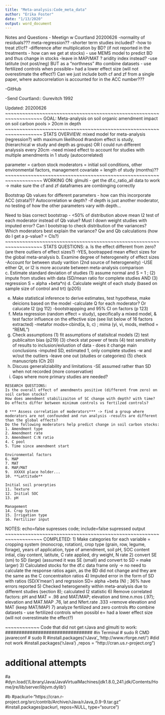 ```yaml
---
title: "Meta-analysis:Code_meta_data"
author: "Erika Foster"
date: "1/13/2020"
output: word_document
---
```

Notes and Questions - Meetign w Courtland 20200626
-normality of residuals??? meta-regression??
-shorter term studies included?
-how to treat zf/cf?
-difference after multiplication by BD? (if not reported in the treatments - how can we get at stocks) - use MEMS model to predict BD and thus change in stocks
-leave in MAP/MAT ? aridity index instead?
-use latitute (not post/neg) BUT as a "northness"
   #to combine datasets - use fertilized controls when possible= had a lower effect size (will not overestimate the effect?) Can we just include both cf and zf from a single paper, where autocorrelation is accounted for in the ACC number???

-GitHub

-Send Courtland:: Gurevitch 1992

Updated: 20200626 
~~~~~~~~~~~~~~~~~~~~~~~~~~~~~~~~~~~~~~~~~~~~~~~~~~~~~~~~~~~~~~~~~~~
GOAL: 
Meta-analysis on soil organic amendment impact on soil carbon pools > 20cm in depth
~~~~~~~~~~~~~~~~~~~~~~~~~~~~~~~~~~~~~~~~~~~~~~~~~~~~~~~~~~~~~~~~~~~
STATS OVERVIEW:
mixed model for meta-analysis (regression?) with maximum likelihood #random effect is study, 
       (hierarchical w study and depth as groups) 
       OR I could run different analyssis every 20cm
  -need mixed effect to account for studies with multiple amendments in 1 study (autocorrelated)
       
parameter = carbon stock 
moderators = initial soil conditions, other environmental factors, management
covariate = length of study (months)?? 
~~~~~~~~~~~~~~~~~~~~~~~~~~~~~~~~~~~~~~~~~~~~~~~~~~~~~~~~~~~~~~~~~~~
WORKING ON:
glmulti - get the df.c_ratio_all data to work -> make sure the cf and zf dataframes are combinging correctly

Bootstrap Qb values for different parameters - how can this incorporate ACC (strata?)? Autocorrelation w depth?
    -if depth is just another moderator, no testing of how the other parameters vary with depth...

Need to bias correct bootstrap - <50% of distribution above mean
I2 test of each moderator instead of Qb value?
Must I down weight studies with imputed error?
Can I bootstrap to check distribution of the variances?
Which moderators best explain the variance? Qw and Qb calculations (how do I get a p-value? = CIs?)
~~~~~~~~~~~~~~~~~~~~~~~~~~~~~~~~~~~~~~~~~~~~~~~~~~~~~~~~~~~~~~~~~~~
STATS QUESTIONS:
a. Is the effect different from zero? (are there outliers of effect sizes?)
      -YES, bootrapped mean effect sizes for the global meta-analysis
b. Examine degree of heterogeneity of effect sizes
        -Account for between study varition (2nd source of heterogeneity)
        -USE either Qt, or I2 is more accurate between meta-analysis comparison
c. Estimate standard deviation of studies
       (1) assume normal and S = 1 ; (2) impute from studies with data (SD/mean ratio for complete studies AND (3) regression S = alpha +beta*n)
d. Calculate weight of each study (based on sample size of control and trt) (p205)

e. Make statistical inference to derive estimates, test hypothese, make deicions based on the model
       -calculate Q for each moderator? Or calucate I2 (pg 112) 
       -bootstrappping and 95% CI on factors (p 123)
f. Meta regression (random effect = study), specifically a mixed model,  & test factor influence on the effective size (see list below of 16 factors extracted)
       -metafor mods<-cbind(a, b, c) ; mima (yi, vi, mods, method = "REML")
g. Check assumptions
       (1) fit assumptions of statisitcal models
       (2) test publicaiton bias (p219)
       (3) check stat power of tests
       (4) test sensitivity of results to inclusion/exlustion of data - does it change main conclusions
              -imputed SD, estimated 1, only complete studies
              -w and w/out the outliers
              -leave one out (studies or categories)
       (5) check manuscripts (Ch 20)
h. Discuss generaliziability and limitations
        -SE assumed rather than SD when not recorded (more conservative)
i. Gaps where more primary studies are needed?
~~~~~~~~~~~~~~~~~~~~~~~~~~~~~~~~~~~~~~~~~~~~~~~~~~~~~~~~~~~~~~~~~
RESEARCH QUESTIONS:
Is the overall effect of amendments positive (different from zero) on soil carbon stocks?
How does amendment stabilizaiton of SC change with depth? with time?
Do effects differ between minimum controls vs fertilzed controls?

0 *** Assess correlation of moderators*** -> find a group where moderators are not confounded and run analysis -results are different than the global effects?
Do the following moderators help predict change in soil carbon stocks:
1. Amendment type
2. Amendment rate
3. Amendment C:N ratio
4. C pool  
5. Time since amendment start

Environmental factors
6. MAP
7. MAT
8. MAP/MAT
9.  XXXXX place holder...
10. **Lattitude**

Initial soil proerpties
11. Texture
12. Initial SOC
13. pH

Management
14. Crop System
15. Irrigation type
16. Fertilizer input
~~~~~~~~~~~~~~~~~~~~~~~~~~~~~~~~~~~~~~~~~~~~~~~~~~~~~~~~~~~~~~~~~~~
NOTES:
echo=false supresses code; include=false supressed output
~~~~~~~~~~~~~~~~~~~~~~~~~~~~~~~~~~~~~~~~~~~~~~~~~~~~~~~~~~~~~~~~~~~
COMPLETED:
        1) Make categories for each variable = cropping system (monocrop, rotation), crop type (grain, row, legume, forage), years of application, type of amendment, soil pH, SOC content intial, clay content, latitute, C rate applied, dry weight, N rate 
        2) convert SE (sm) to SD (large) (assumed it was SE (small) and convert to SD = make larger)
        3) Calculated stocks for the df.c data frame only -> no need to calculate the response ratios again, as the BD did not change and they are the same as the C concentraiton ratios
        4) Imputed error in the form of SD with ratios (SD/X'mean') and regrssion SD= alpha +beta (N) ; 36% have errors reported
        5) Checked heterogeneity within meta-analysis due to different studies (section 8); calculated I2 statistic
        6) Remove correlated factors:  pH and MAT = .98 and MAT/MAP; elevation and time.n.mos (.97); elevation and MAT.MAP .76,  lat and Nfert.rate .333
                =remove elevation and MAT (keep MAT/MAP)
        7) analyze fertilized and zero controls #to combine datasets - use fertilized controls when possibl e= had a lower effect size (will not overestimate the effect?)


~~~~~~~~~~~~
Code that did not get rJava and glmulti to work: 
################################
#in Terminal
# sudo R CMD javareconf
# sudo R
#install.packages('rJava',,'http://www.rforge.net/') #did not work
#install.packages('rJava') ,repos = "http://cran.us.r-project.org")

# additional attempts
#a
  #dyn.load('/Library/Java/JavaVirtualMachines/jdk1.8.0_241.jdk/Contents/Home/jre/lib/server/libjvm.dylib')

#b
  #packurl<-"https://cran.r-project.org/src/contrib/Archive/rJava/rJava_0.9-9.tar.gz"
  #install.packages(packurl, repos=NULL, type="source")

###########################
